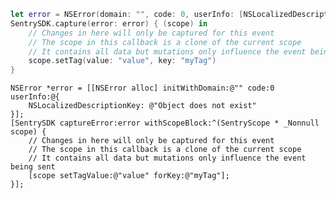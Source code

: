 ```swift
let error = NSError(domain: "", code: 0, userInfo: [NSLocalizedDescriptionKey : "Object does not exist"])
SentrySDK.capture(error: error) { (scope) in
    // Changes in here will only be captured for this event
    // The scope in this callback is a clone of the current scope
    // It contains all data but mutations only influence the event being sent
    scope.setTag(value: "value", key: "myTag")
}
```

```objc
NSError *error = [[NSError alloc] initWithDomain:@"" code:0 userInfo:@{
    NSLocalizedDescriptionKey: @"Object does not exist"
}];
[SentrySDK captureError:error withScopeBlock:^(SentryScope * _Nonnull scope) {
    // Changes in here will only be captured for this event
    // The scope in this callback is a clone of the current scope
    // It contains all data but mutations only influence the event being sent
    [scope setTagValue:@"value" forKey:@"myTag"];
}];
```
